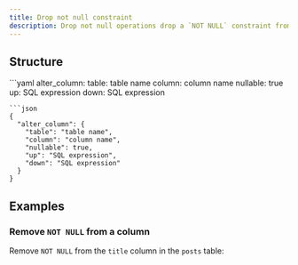 ```yaml
---
title: Drop not null constraint
description: Drop not null operations drop a `NOT NULL` constraint from a column.
---
```


## Structure

<YamlJsonTabs>
```yaml
alter_column:
  table: table name
  column: column name
  nullable: true
  up: SQL expression
  down: SQL expression

```
```json
{
  "alter_column": {
    "table": "table name",
    "column": "column name",
    "nullable": true,
    "up": "SQL expression",
    "down": "SQL expression"
  }
}
```
</YamlJsonTabs>

## Examples

### Remove `NOT NULL` from a column

Remove `NOT NULL` from the `title` column in the `posts` table:

<ExampleSnippet example="31_unset_not_null.yaml" languange="yaml" />

